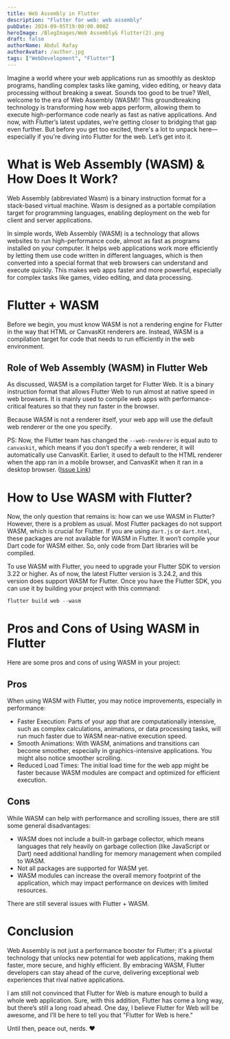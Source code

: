 ```yaml
---
title: Web Assembly in Flutter
description: "Flutter for web: web assembly"
pubDate: 2024-09-05T19:00:00.000Z
heroImage: /BlogImages/Web Assembly& Flutter(2).png
draft: false
authorName: Abdul Rafay
authorAvatar: /author.jpg
tags: ["WebDevelopment", "Flutter"]
---
```


Imagine a world where your web applications run as smoothly as desktop programs, handling complex tasks like gaming, video editing, or heavy data processing without breaking a sweat. Sounds too good to be true? Well, welcome to the era of Web Assembly (WASM)! This groundbreaking technology is transforming how web apps perform, allowing them to execute high-performance code nearly as fast as native applications. And now, with Flutter’s latest updates, we’re getting closer to bridging that gap even further. But before you get too excited, there's a lot to unpack here—especially if you're diving into Flutter for the web. Let’s get into it.

# What is Web Assembly (WASM) & How Does It Work?

Web Assembly (abbreviated Wasm) is a binary instruction format for a stack-based virtual machine. Wasm is designed as a portable compilation target for programming languages, enabling deployment on the web for client and server applications.

In simple words, Web Assembly (WASM) is a technology that allows websites to run high-performance code, almost as fast as programs installed on your computer. It helps web applications work more efficiently by letting them use code written in different languages, which is then converted into a special format that web browsers can understand and execute quickly. This makes web apps faster and more powerful, especially for complex tasks like games, video editing, and data processing.

# Flutter + WASM

Before we begin, you must know WASM is not a rendering engine for Flutter in the way that HTML or CanvasKit renderers are. Instead, WASM is a compilation target for code that needs to run efficiently in the web environment.

## Role of Web Assembly (WASM) in Flutter Web

As discussed, WASM is a compilation target for Flutter Web. It is a binary instruction format that allows Flutter Web to run almost at native speed in web browsers. It is mainly used to compile web apps with performance-critical features so that they run faster in the browser.

Because WASM is not a renderer itself, your web app will use the default web renderer or the one you specify.

PS: Now, the Flutter team has changed the `--web-renderer` is equal auto to `canvaskit`, which means if you don’t specify a web renderer, it will automatically use CanvasKit. Earlier, it used to default to the HTML renderer when the app ran in a mobile browser, and CanvasKit when it ran in a desktop browser. ([Issue Link](https://github.com/flutter/flutter/issues/149826))

# How to Use WASM with Flutter?

Now, the only question that remains is: how can we use WASM in Flutter? However, there is a problem as usual. Most Flutter packages do not support WASM, which is crucial for Flutter. If you are using `dart.js` or `dart.html`, these packages are not available for WASM in Flutter. It won’t compile your Dart code for WASM either. So, only code from Dart libraries will be compiled.

To use WASM with Flutter, you need to upgrade your Flutter SDK to version 3.22 or higher. As of now, the latest Flutter version is 3.24.2, and this version does support WASM for Flutter. Once you have the Flutter SDK, you can use it by building your project with this command:

```dart
flutter build web --wasm
```

# Pros and Cons of Using WASM in Flutter

Here are some pros and cons of using WASM in your project:

## Pros

When using WASM with Flutter, you may notice improvements, especially in performance:

- Faster Execution: Parts of your app that are computationally intensive, such as complex calculations, animations, or data processing tasks, will run much faster due to WASM near-native execution speed.
- Smooth Animations: With WASM, animations and transitions can become smoother, especially in graphics-intensive applications. You might also notice smoother scrolling.
- Reduced Load Times: The initial load time for the web app might be faster because WASM modules are compact and optimized for efficient execution.

## Cons

While WASM can help with performance and scrolling issues, there are still some general disadvantages:

- WASM does not include a built-in garbage collector, which means languages that rely heavily on garbage collection (like JavaScript or Dart) need additional handling for memory management when compiled to WASM.
- Not all packages are supported for WASM yet.
- WASM modules can increase the overall memory footprint of the application, which may impact performance on devices with limited resources.

There are still several issues with Flutter + WASM.

# Conclusion

Web Assembly is not just a performance booster for Flutter; it's a pivotal technology that unlocks new potential for web applications, making them faster, more secure, and highly efficient. By embracing WASM, Flutter developers can stay ahead of the curve, delivering exceptional web experiences that rival native applications.

I am still not convinced that Flutter for Web is mature enough to build a whole web application. Sure, with this addition, Flutter has come a long way, but there’s still a long road ahead. One day, I believe Flutter for Web will be awesome, and I’ll be here to tell you that "Flutter for Web is here."

Until then, peace out, nerds. ❤️
